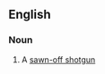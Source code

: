 ==English==

===Noun===
{{wikipedia}}
{{en-noun|sg=[[sawed]]-[[off]] [[shotgun]]}}

# A [[sawn-off shotgun]]